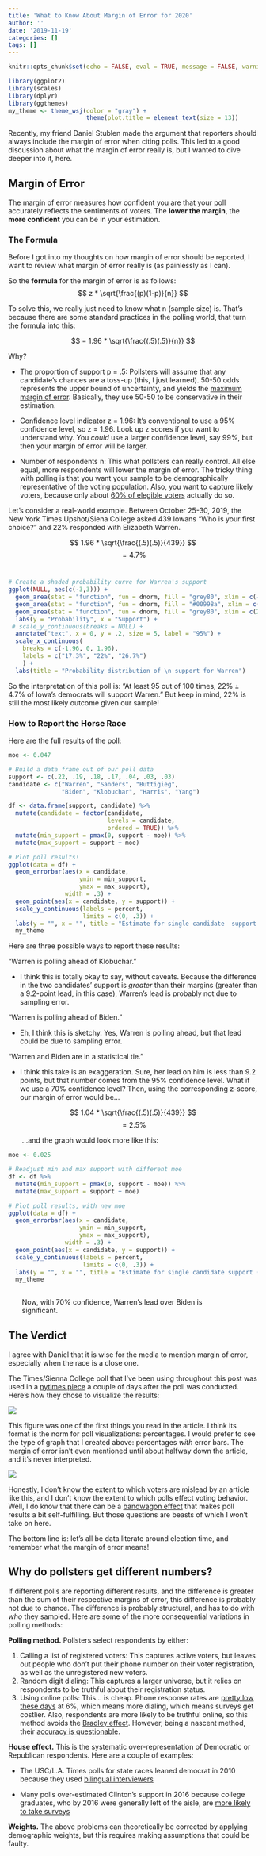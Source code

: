 ```yaml
---
title: 'What to Know About Margin of Error for 2020'
author: ''
date: '2019-11-19'
categories: []
tags: []
---
```


```r
knitr::opts_chunk$set(echo = FALSE, eval = TRUE, message = FALSE, warning = FALSE)

library(ggplot2)
library(scales)
library(dplyr)
library(ggthemes)
my_theme <- theme_wsj(color = "gray") +
                      theme(plot.title = element_text(size = 13))
```

Recently, my friend Daniel Stublen made the argument that reporters should always include the margin of error when citing polls. This led to a good discussion about what the margin of error really is, but I wanted to dive deeper into it, here.


## Margin of Error

The margin of error measures how confident you are that your poll accurately reflects the sentiments of voters. The **lower the margin**, the **more confident** you can be in your estimation. 

### The Formula

Before I got into my thoughts on how margin of error should be reported, I want to review what margin of error really is (as painlessly as I can).

So the **formula** for the margin of error is as follows:
$$ z * \sqrt{\frac{(p)(1-p)}{n}} $$

To solve this, we really just need to know what n (sample size) is. That's because there are some standard practices in the polling world, that turn the formula into this: 

$$ = 1.96 * \sqrt{\frac{(.5)(.5)}{n}} $$

Why?

* The proportion of support p = .5: Pollsters will assume that any candidate's chances are a toss-up (this, I just learned). 50-50 odds represents the upper bound of uncertainty, and yields the [maximum margin of error](https://abcnews.go.com/PollingUnit/sampling-error-means/story?id=5984818). Basically, they use 50-50 to be conservative in their estimation.

* Confidence level indicator z = 1.96: It's conventional to use a 95% confidence level, so z = 1.96. Look up z scores if you want to understand why. You *could* use a larger confidence level, say 99%, but then your margin of error will be larger.

* Number of respondents n: This what pollsters can really control. All else equal, more respondents will lower the margin of error. The tricky thing with polling is that you want your sample to be demographically representative of the voting population. Also, you want to capture likely voters, because only about [60% of elegible voters](https://fivethirtyeight.com/features/no-voter-turnout-wasnt-way-down-from-2012/) actually do so.

Let's consider a real-world example. Between October 25-30, 2019, the New York Times Upshot/Siena College asked 439 Iowans "Who is your first choice?" and 22% responded with Elizabeth Warren.

$$ 1.96 * \sqrt{\frac{(.5)(.5)}{439}} $$
$$ = 4.7\% $$
</br>

```r
# Create a shaded probability curve for Warren's support
ggplot(NULL, aes(c(-3,3))) +
  geom_area(stat = "function", fun = dnorm, fill = "grey80", xlim = c(-3, -2)) +
  geom_area(stat = "function", fun = dnorm, fill = "#00998a", xlim = c(-2, 2)) +
  geom_area(stat = "function", fun = dnorm, fill = "grey80", xlim = c(2, 3)) +
  labs(y = "Probability", x = "Support") + 
 # scale_y_continuous(breaks = NULL) + 
  annotate("text", x = 0, y = .2, size = 5, label = "95%") +
  scale_x_continuous(
    breaks = c(-1.96, 0, 1.96),
    labels = c("17.3%", "22%", "26.7%")
    ) +
  labs(title = "Probability distribution of \n support for Warren") 

```

So the interpretation of this poll is: "At least 95 out of 100 times, $22 \% \pm 4.7\%$ of Iowa's democrats will support Warren." But keep in mind, 22% is still the most likely outcome given our sample! 


### How to Report the Horse Race

Here are the full results of the poll:

```r
moe <- 0.047

# Build a data frame out of our poll data
support <- c(.22, .19, .18, .17, .04, .03, .03)
candidate <- c("Warren", "Sanders", "Buttigieg",
               "Biden", "Klobuchar", "Harris", "Yang")

df <- data.frame(support, candidate) %>%
  mutate(candidate = factor(candidate,
                            levels = candidate,
                            ordered = TRUE)) %>% 
  mutate(min_support = pmax(0, support - moe)) %>%
  mutate(max_support = support + moe)

# Plot poll results!
ggplot(data = df) +
  geom_errorbar(aes(x = candidate,
                    ymin = min_support,
                    ymax = max_support),
                width = .3) +
  geom_point(aes(x = candidate, y = support)) + 
  scale_y_continuous(labels = percent,
                     limits = c(0, .3)) +
  labs(y = "", x = "", title = "Estimate for single candidate  support (95% confidence)") + 
  my_theme 
```

Here are three possible ways to report these results: 

"Warren is polling ahead of Klobuchar." 

* I think this is totally okay to say, without caveats. Because the difference in the two candidates' support is *greater* than their margins (greater than a 9.2-point lead, in this case), Warren's lead is probably not due to sampling error.

"Warren is polling ahead of Biden."

* Eh, I think this is sketchy. Yes, Warren is polling ahead, but that lead could be due to sampling error.


"Warren and Biden are in a statistical tie." 

* I think this take is an exaggeration. Sure, her lead on him is less than 9.2 points, but that number comes from the 95% confidence level. What if we use a 70% confidence level? Then, using the corresponding z-score, our margin of error would be...

$$ 1.04 * \sqrt{\frac{(.5)(.5)}{439}} $$
$$ = 2.5\% $$ 

|        ...and the graph would look more like this: 

```r
moe <- 0.025

# Readjust min and max support with different moe
df <- df %>%
  mutate(min_support = pmax(0, support - moe)) %>%
  mutate(max_support = support + moe)

# Plot poll results, with new moe
ggplot(data = df) +
  geom_errorbar(aes(x = candidate,
                    ymin = min_support,
                    ymax = max_support),
                width = .3) +
  geom_point(aes(x = candidate, y = support)) + 
  scale_y_continuous(labels = percent,
                     limits = c(0, .3)) +
  labs(y = "", x = "", title = "Estimate for single candidate support (confidence = 70%)") + 
  my_theme
  
```

|        Now, with 70% confidence, Warren's lead over Biden is 
|        significant.


## The Verdict

I agree with Daniel that it is wise for the media to mention margin of error, especially when the race is a close one. 

The Times/Sienna College poll that I've been using throughout this post was used in a [nytimes piece](https://www.nytimes.com/2019/11/01/us/politics/iowa-poll-warren-biden.html) a couple of days after the poll was conducted. Here's how they chose to visualize the results: 

![](https://i.imgur.com/ppEyQ9m.jpg)

This figure was one of the first things you read in the article. I think its format is the norm for poll visualizations: percentages. I would prefer to see the type of graph that I created above: percentages *with* error bars. The margin of error isn't even mentioned until about halfway down the article, and it's never interpreted. 

![](https://i.imgur.com/xaTQN9m.jpg)

Honestly, I don't know the extent to which voters are mislead by an article like this, and I don't know the extent to which polls effect voting behavior. Well, I do know that there can be a [bandwagon effect](http://researchdmr.com/Why_Are_Polls_Self_Fulfilling_Prophecies) that makes poll results a bit self-fulfilling. But those questions are beasts of which I won't take on here.

The bottom line is: let's all be data literate around election time, and remember what the margin of error means!


## Why do pollsters get different numbers?

If different polls are reporting different results, and the difference is greater than the sum of their respective margins of error, this difference is probably not due to chance. The difference is probably structural, and has to do with *who* they sampled. Here are some of the more consequential variations in polling methods: 


**Polling method.** Pollsters select respondents by either:

1. Calling a list of registered voters: This captures active voters, but leaves out people who don't put their phone number on their voter registration, as well as the unregistered new voters.
2. Random digit dialing: This captures a larger universe, but it relies on respondents to be truthful about their registration status.
3. Using online polls: This... is cheap. Phone response rates are [pretty low these days](https://www.pewresearch.org/fact-tank/2019/02/27/response-rates-in-telephone-surveys-have-resumed-their-decline/) at 6%, which means more dialing, which means surveys get costlier. Also, respondents are more likely to be truthful online, so this method avoids the [Bradley effect](https://en.wikipedia.org/wiki/Bradley_effect). However, being a nascent method, their [accuracy is questionable](https://www.nytimes.com/2019/07/02/upshot/online-polls-analyzing-reliability.html).
    
**House effect.** This is the systematic over-representation of Democratic or Republican respondents. Here are a couple of examples:

* The USC/L.A. Times polls for state races leaned democrat in 2010 because they used [bilingual interviewers](https://fivethirtyeight.com/features/when-house-effects-become-bias/)  

* Many polls over-estimated Clinton's support in 2016 because college graduates, who by 2016 were generally left of the aisle, are [more likely to take surveys](https://www.aapor.org/Education-Resources/Reports/An-Evaluation-of-2016-Election-Polls-in-the-U-S.aspx)
    
**Weights.** The above problems can theoretically be corrected by applying demographic weights, but this requires making assumptions that could be faulty.
